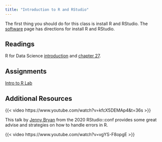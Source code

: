 ```yaml
---
title: "Introduction to R and RStudio"
---
```


The first thing you should do for this class is install R and RStudio. The [software](/software.html) page has directions for install R and RStudio.

## Readings

R for Data Science [introduction](https://r4ds.hadley.nz/intro.html) and [chapter 27](https://r4ds.hadley.nz/base-R.html).

## Assignments

[Intro to R Lab](/assignments/01_Intro_to_R.zip)


## Additional Resources


{{< video https://www.youtube.com/watch?v=kfcX5DEMAp4&t=36s >}}

This talk by [Jenny Bryan](https://jennybryan.org) from the 2020 RStudio::conf provides some great advise and strategies on how to handle errors in R.

{{< video https://www.youtube.com/watch?v=vgYS-F8opgE >}}
